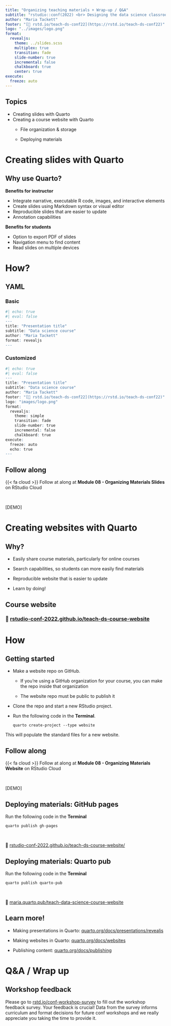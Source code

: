 ```yaml
---
title: "Organizing teaching materials + Wrap-up / Q&A"
subtitle: "rstudio::conf(2022) <br> Designing the data science classroom"
author: "Maria Tackett"
footer: "[🔗 rstd.io/teach-ds-conf22](https://rstd.io/teach-ds-conf22)"
logo: "../images/logo.png"
format: 
  revealjs:
    theme: ../slides.scss
    multiplex: true
    transition: fade
    slide-number: true
    incremental: false 
    chalkboard: true
    center: true
execute:
  freeze: auto
---
```


## Topics

-   Creating slides with Quarto
-   Creating a course website with Quarto
    -   File organization & storage

    -   Deploying materials

# Creating slides with Quarto

## Why use Quarto?

**Benefits for instructor**

-   Integrate narrative, executable R code, images, and interactive elements
-   Create slides using Markdown syntax or visual editor
-   Reproducible slides that are easier to update
-   Annotation capabilities

**Benefits for students**

-   Option to export PDF of slides
-   Navigation menu to find content
-   Read slides on multiple devices

# How?

## YAML

::: panel-tabset
### Basic

```r
#| echo: true
#| eval: false
---
title: "Presentation title"
subtitle: "Data science course"
author: "Maria Tackett"
format: revealjs
---
```

### Customized

```r
#| echo: true
#| eval: false
---
title: "Presentation title"
subtitle: "Data science course"
author: "Maria Tackett"
footer: "[🔗 rstd.io/teach-ds-conf22](https://rstd.io/teach-ds-conf22)"
logo: "images/logo.png"
format: 
  revealjs:
    theme: simple
    transition: fade
    slide-number: true
    incremental: false 
    chalkboard: true
execute:
  freeze: auto
  echo: true
---
```
:::

## Follow along

::: cloud
{{< fa cloud >}} Follow at along at **Module 08 - Organizing Materials Slides** on RStudio Cloud
:::

<br>

\[DEMO\]

# Creating websites with Quarto

## Why?

-   Easily share course materials, particularly for online courses

-   Search capabilities, so students can more easily find materials

-   Reproducible website that is easier to update

-   Learn by doing!

## Course website

### 🔗 [rstudio-conf-2022.github.io/teach-ds-course-website](https://rstudio-conf-2022.github.io/teach-ds-course-website)

# How

## Getting started

-   Make a website repo on GitHub.

    -   If you're using a GitHub organization for your course, you can make the repo inside that organization

    -   The website repo must be public to publish it

-   Clone the repo and start a new RStudio project.

-   Run the following code in the **Terminal**.

        quarto create-project --type website

This will populate the standard files for a new website.

## Follow along

::: cloud
{{< fa cloud >}} Follow at along at **Module 08 - Organizing Materials Website** on RStudio Cloud
:::

<br>

\[DEMO\]

## Deploying materials: GitHub pages

Run the following code in the **Terminal**

    quarto publish gh-pages

<br>

🔗 [rstudio-conf-2022.github.io/teach-ds-course-website/](https://rstudio-conf-2022.github.io/teach-ds-course-website/)

## Deploying materials: Quarto pub

Run the following code in the **Terminal**

    quarto publish quarto-pub

<br>

🔗 [maria.quarto.pub/teach-data-science-course-website](https://maria.quarto.pub/teach-data-science-course-website/)

## Learn more!

-   Making presentations in Quarto: [quarto.org/docs/presentations/revealjs](https://quarto.org/docs/presentations/revealjs/)

-   Making websites in Quarto: [quarto.org/docs/websites](https://quarto.org/docs/websites/)

-   Publishing content: [quarto.org/docs/publishing](https://quarto.org/docs/publishing/)

# Q&A / Wrap up 

## Workshop feedback

::: appex
Please go to [rstd.io/conf-workshop-survey](http://rstd.io/conf-workshop-survey) to fill out the workshop feedback survey. Your feedback is crucial! Data from the survey informs curriculum and format decisions for future conf workshops and we really appreciate you taking the time to provide it.
:::
